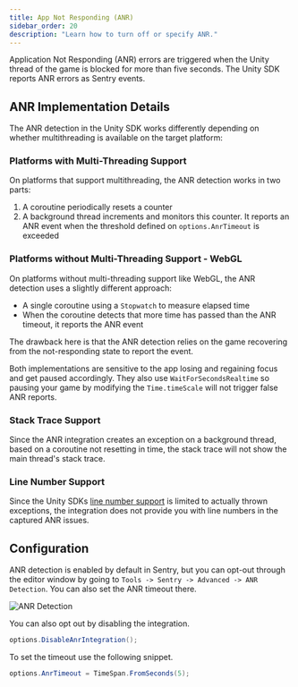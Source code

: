 ```yaml
---
title: App Not Responding (ANR)
sidebar_order: 20
description: "Learn how to turn off or specify ANR."
---
```


Application Not Responding (ANR) errors are triggered when the Unity thread of the game is blocked for more than five seconds. The Unity SDK reports ANR errors as Sentry events.

## ANR Implementation Details

The ANR detection in the Unity SDK works differently depending on whether multithreading is available on the target platform:

### Platforms with Multi-Threading Support

On platforms that support multithreading, the ANR detection works in two parts:
1. A coroutine periodically resets a counter
2. A background thread increments and monitors this counter. It reports an ANR event when the threshold defined on `options.AnrTimeout` is exceeded

### Platforms without Multi-Threading Support - WebGL

On platforms without multi-threading support like WebGL, the ANR detection uses a slightly different approach:
- A single coroutine using a `Stopwatch` to measure elapsed time
- When the coroutine detects that more time has passed than the ANR timeout, it reports the ANR event

The drawback here is that the ANR detection relies on the game recovering from the not-responding state to report the event.

Both implementations are sensitive to the app losing and regaining focus and get paused accordingly. They also use `WaitForSecondsRealtime` so pausing your game by modifying the `Time.timeScale` will not trigger false ANR reports.

### Stack Trace Support

Since the ANR integration creates an exception on a background thread, based on a coroutine not resetting in time, the stack trace will not show the main thread's stack trace.

### Line Number Support

Since the Unity SDKs [line number support](/platforms/unity/configuration/il2cpp) is limited to actually thrown exceptions, the integration does not provide you with line numbers in the captured ANR issues.

## Configuration

ANR detection is enabled by default in Sentry, but you can opt-out through the editor window by going to `Tools -> Sentry -> Advanced -> ANR Detection`. You can also set the ANR timeout there.

![ANR Detection](./img/unity-anr.png)

You can also opt out by disabling the integration.

```csharp
options.DisableAnrIntegration();
```

To set the timeout use the following snippet.

```csharp
options.AnrTimeout = TimeSpan.FromSeconds(5);
```

